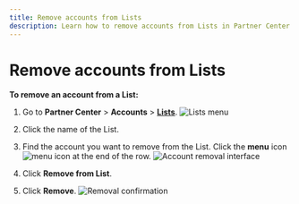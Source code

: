 ```yaml
---
title: Remove accounts from Lists
description: Learn how to remove accounts from Lists in Partner Center
---
```


# Remove accounts from Lists

**To remove an account from a List:**

1. Go to **Partner Center** > **Accounts** > **[Lists](https://partners.vendasta.com/action-lists/manage)**.
   ![Lists menu](/img/accounts/lists/lists-menu.jpg)

2. Click the name of the List.

3. Find the account you want to remove from the List. Click the **menu** icon ![menu icon](/img/accounts/lists/menu-icon.jpg) at the end of the row.
   ![Account removal interface](/img/accounts/lists/account-removal-interface.jpg)

4. Click **Remove from List**.

5. Click **Remove**.
   ![Removal confirmation](/img/accounts/lists/removal-confirmation.jpg)